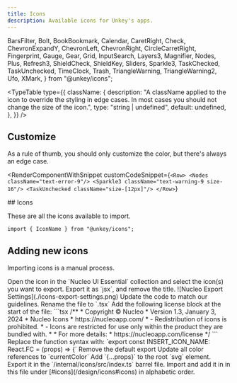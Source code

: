 ```yaml
---
title: Icons
description: Available icons for Unkey's apps.
---
```




  BarsFilter,
  Bolt,
  BookBookmark,
  Calendar,
  CaretRight,
  Check,
  ChevronExpandY,
  ChevronLeft,
  ChevronRight,
  CircleCarretRight,
  Fingerprint,
  Gauge,
  Gear,
  Grid,
  InputSearch,
  Layers3,
  Magnifier,
  Nodes,
  Plus,
  Refresh3,
  ShieldCheck,
  ShieldKey,
  Sliders,
  Sparkle3,
  TaskChecked,
  TaskUnchecked,
  TimeClock,
  Trash,
  TriangleWarning,
  TriangleWarning2,
  Ufo,
  XMark,
} from "@unkey/icons";

<TypeTable
  type={{
    className: {
      description:
        "A className applied to the icon to override the styling in edge cases. In most cases you should not change the size of the icon.",
      type: "string | undefined",
      default: undefined,
    },
  }}
/>

## Customize

As a rule of thumb, you should only customize the color, but there's always an edge case.

<RenderComponentWithSnippet
  customCodeSnippet={`<Row>
    <Nodes className="text-error-9"/>
    <Sparkle3 className="text-warning-9 size-16"/>
    <TaskUnchecked className="size-[12px]"/>
</Row>`}
>
  <Row>
    <Nodes className="text-error-9" />
    <Sparkle3 className="text-warning-9 size-16" />
    <TaskUnchecked className="size-[12px]" />
  </Row>
</RenderComponentWithSnippet>
## Icons

These are all the icons available to import.

```tsx
import { IconName } from "@unkey/icons";
```

<div className="grid grid-cols-1 md:grid-cols-2 lg:grid-cols-3 xl:grid-cols-4 gap-8">
  <Icon name="BarsFilter">
    <BarsFilter />
  </Icon>
  <Icon name="Bolt">
    <Bolt />
  </Icon>
  <Icon name="BookBookmark">
    <BookBookmark />
  </Icon>
  <Icon name="Calendar">
    <Calendar />
  </Icon>
  <Icon name="CaretRight">
    <CaretRight />
  </Icon>
  <Icon name="Check">
    <Check />
  </Icon>
  <Icon name="ChevronExpandY">
    <ChevronExpandY />
  </Icon>
  <Icon name="ChevronLeft">
    <ChevronLeft />
  </Icon>
  <Icon name="ChevronRight">
    <ChevronRight />
  </Icon>
  <Icon name="CircleCarretRight">
    <CircleCarretRight />
  </Icon>
  <Icon name="Fingerprint">
    <Fingerprint />
  </Icon>
  <Icon name="Gauge">
    <Gauge />
  </Icon>
  <Icon name="Gear">
    <Gear />
  </Icon>
  <Icon name="Grid">
    <Grid />
  </Icon>
  <Icon name="InputSearch">
    <InputSearch />
  </Icon>
  <Icon name="Layers3">
    <Layers3 />
  </Icon>
  <Icon name="Magnifier">
    <Magnifier />
  </Icon>
  <Icon name="Nodes">
    <Nodes />
  </Icon>
  <Icon name="Plus">
    <Plus />
  </Icon>
  <Icon name="Refresh3">
    <Refresh3 />
  </Icon>
  <Icon name="ShieldCheck">
    <ShieldCheck />
  </Icon>
  <Icon name="ShieldKey">
    <ShieldKey />
  </Icon>
  <Icon name="Sliders">
    <Sliders />
  </Icon>
  <Icon name="Sparkle3">
    <Sparkle3 />
  </Icon>
  <Icon name="TaskChecked">
    <TaskChecked />
  </Icon>
  <Icon name="TaskUnchecked">
    <TaskUnchecked />
  </Icon>
  <Icon name="TimeClock">
    <TimeClock />
  </Icon>
  <Icon name="Trash">
    <Trash />
  </Icon>
  <Icon name="TriangleWarning">
    <TriangleWarning />
  </Icon>
  <Icon name="TriangleWarning2">
    <TriangleWarning2 />
  </Icon>
  <Icon name="Ufo">
    <Ufo />
  </Icon>
  <Icon name="XMark">
    <XMark />
  </Icon>
 
</div>

## Adding new icons

Importing icons is a manual process.

<Steps>

<Step>
  Open the icon in the `Nucleo UI Essential` collection and select the icon(s)
  you want to export.
</Step>
<Step>
  Export it as `jsx`, and remove the title. ![Nucleo Export
  Settings](./icons-export-settings.png)
</Step>

<Step>
  Update the code to match our guidelines.

<Steps>
  <Step>
    Rename the file to `.tsx`
  </Step>
  <Step>
    Add the following license block at the start of the file:
    ```tsx
    /**
    * Copyright © Nucleo
    * Version 1.3, January 3, 2024
    * Nucleo Icons
    * https://nucleoapp.com/
    * - Redistribution of icons is prohibited.
    * - Icons are restricted for use only within the product they are bundled with.
    *
    * For more details:
    * https://nucleoapp.com/license
    */
    ```
  </Step>
  <Step>
    Replace the function syntax with: `export const INSERT_ICON_NAME: React.FC<IconProps> = (props) => {`
  </Step>
  <Step>
    Remove the default export
  </Step>
  <Step>
    Update all color references to `currentColor`
  </Step>
  <Step>
    Add `{...props}` to the root `svg` element.
  </Step>
  <Step>
    Export it in the `/internal/icons/src/index.ts` barrel file.
  </Step>
  <Step>
    Import and add it in in this file under [#icons](/design/icons#icons) in alphabetic order.
  </Step>
</Steps>

</Step>

</Steps>
